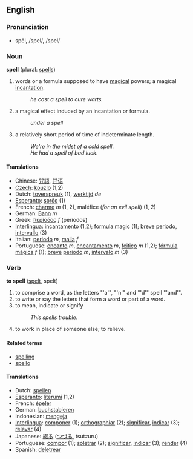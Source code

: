 ==English==
=== Pronunciation ===
*spĕl, /spel/, /spel/

=== Noun ===
'''spell''' (plural: [[spells]])

#words or a formula supposed to have [[magical]] powers; a magical [[incantation]].
#:''he cast a spell to cure warts.''
#a magical effect induced by an incantation or formula. 
#:''under a spell''
#a relatively short period of time of indeterminate length.
#:''We're in the midst of a cold spell''.
#:''He had a spell of bad luck''.

==== Translations ====
*Chinese: [[咒語]], [[咒语]]
*[[Czech]]: [[kouzlo]] (1,2)
*Dutch: [[toverspreuk]] (1), [[werktijd]] ''de''
*[[Esperanto]]: [[sorĉo]] (1)
*French: [[charme]] ''m'' (1, 2), maléfice (''for an evil spell'') (1, 2)
*German: [[Bann]] ''m''
*Greek: [[περίοδος]] ''f'' (períodos)
*[[Interlingua]]: [[incantamento]] (1,2); [[formula magic]] (1); [[breve]] [[periodo]], [[intervallo]] (3)
*Italian: [[periodo]] ''m'', [[malia]] ''f''
*Portuguese: [[encanto]] ''m'', [[encantamento]] ''m'', [[feitiço]] ''m'' (1,2); [[fórmula mágica]] ''f'' (1); [[breve]] [[período]] ''m'', [[intervalo]] ''m'' (3)

=== Verb ===
{{en-infl-reg-consonant|spell||}}

'''to spell''' ([[spelt]], spelt)

#to comprise a word, as the letters "'a'", "'n'" and "'d'" spell "'and'".
#to write or say the letters that form a word or part of a word. 
#to mean, indicate or signify
#:''This spells trouble''.
#to work in place of someone else; to relieve.

==== Related terms ====
*[[spelling]]
*[[spello]]

==== Translations ====
*Dutch: [[spellen]]
*[[Esperanto]]: [[literumi]] (1,2)
*French: [[épeler]]
*German: [[buchstabieren]]
*Indonesian: [[eja|mengeja]]
*[[Interlingua]]: [[componer]] (1); [[orthographiar]] (2); [[significar]], [[indicar]] (3); [[relevar]] (4)
*Japanese: [[綴る]] ([[つづる]], tsutzuru)
*Portuguese: [[compor]] (1); [[soletrar]] (2); [[significar]], [[indicar]] (3); [[render]] (4)
*Spanish: [[deletrear]]